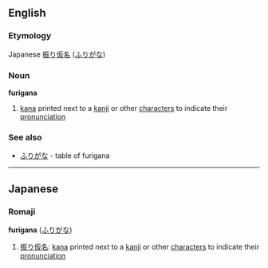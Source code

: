 ==English==

===Etymology===
Japanese [[振り仮名]] ([[ふりがな]])

===Noun===
{{wikipedia}}
'''furigana'''
# [[kana]] printed next to a [[kanji]] or other [[character]]s to indicate their [[pronunciation]]

===See also===
*[[ふりがな]] - table of furigana

----

==Japanese==

===Romaji===
'''furigana''' ([[ふりがな]])
# [[振り仮名]]: [[kana]] printed next to a [[kanji]] or other [[character]]s to indicate their [[pronunciation]]